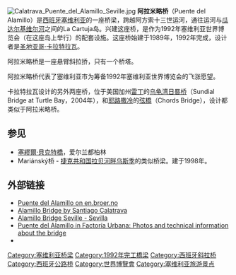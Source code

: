 {{Infobox bridge
 |bridge_name= Alamillo Bridge<br>阿拉米略桥
 |image= Puente del Alamillo.jpg
 |image_size= 
 |caption= 白天的阿拉米略桥
 |carries= 机动车、非机动车、行人
 |crosses= [[瓜达尔基维尔河|瓜达尔基维尔河]]
 |locale= {{ESP}}[[塞维利亚|塞维利亚]]
 |designer=[[圣地亚哥·卡拉特拉瓦|圣地亚哥·卡拉特拉瓦]]
 |design= [[斜拉桥|斜拉桥]]
 |mainspan = 200米
 |length= 250米
 |height= 140米
 |coordinates={{coord|37|24|48|N|5|59|25|W|display=inline|region:ES_type:landmark}}
 | preceded         = Pasarela de San Jerónimo
 | followed         = [[Puente_de_la_Barqueta|Puente de la Barqueta]]
}}
[[Image:Calatrava_Puente_del_Alamillo_Seville.jpg|thumb]]
'''阿拉米略桥'''（Puente del Alamillo）是[[西班牙|西班牙]][[塞维利亚|塞维利亚]]的一座桥梁，跨越阿方索十三世运河，通往运河与[[瓜达尔基维尔河|瓜达尔基维尔河]]之间的La Cartuja岛。兴建这座桥，是作为1992年塞维利亚世界博览会（在这座岛上举行）的配套设施。这座桥始建于1989年，1992年完成，设计者是[[圣地亚哥·卡拉特拉瓦|圣地亚哥·卡拉特拉瓦]]。

阿拉米略桥是一座悬臂斜拉挢，只有一个桥塔。

阿拉米略桥代表了塞维利亚市为筹备1992年塞维利亚世界博览会的飞涨愿望。 

卡拉特拉瓦设计的另外两座桥，位于美国加州[[雷丁_(加利福尼亚州)|雷丁]]的[[乌龟湾日晷桥|乌龟湾日晷桥]]（Sundial Bridge at Turtle Bay，2004年），和[[耶路撒冷|耶路撒冷]]的[[弦橋|弦橋]]（Chords Bridge），设计都类似于阿拉米略桥。

==参见==  
* [[塞繆爾·貝克特橋|塞繆爾·貝克特橋]]，爱尔兰都柏林 
* Mariánský桥 - [[捷克共和国|捷克共和国]][[拉贝河畔乌斯季|拉贝河畔乌斯季]]的类似桥梁。建于1998年。 

== 外部链接 ==
*[https://web.archive.org/web/20090307212341/http://www.en.broer.no/bro/index.php?ID=19 Puente del Alamillo on en.broer.no]
*[http://www.galinsky.com/buildings/alamillo/ Alamillo Bridge by Santiago Calatrava] {{Wayback|url=http://www.galinsky.com/buildings/alamillo/ |date=20100124165737 }}
*[http://www.sevilla5.com/monuments/alamillo.html Alamillo Bridge Seville - Sevilla] {{Wayback|url=http://www.sevilla5.com/monuments/alamillo.html |date=20100205182334 }}
*[https://web.archive.org/web/20070927234349/http://www.factoriaurbana.com/ciudades/puentes.php?id=2&ciudadd=Sevilla Puente del Alamillo in Factoría Urbana: Photos and technical information about the bridge]
* {{structurae|id=s0000002|title=Alamillo Bridge}}

[[Category:塞维利亚桥梁|Category:塞维利亚桥梁]]
[[Category:1992年完工橋梁|Category:1992年完工橋梁]]
[[Category:西班牙斜拉桥|Category:西班牙斜拉桥]]
[[Category:西班牙公路桥|Category:西班牙公路桥]]
[[Category:世界博覽會|Category:世界博覽會]]
[[Category:塞维利亚旅游景点|Category:塞维利亚旅游景点]]